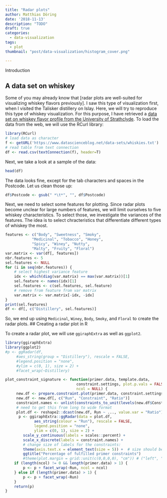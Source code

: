 ```yaml
---
title: "Radar plots"
author: Matthias Döring
date: '2018-11-13'
description: "TODO"
draft: true
categories:
  - data-visualization
tags:
  - plot
thumbnail: "post/data-visualization/histogram_cover.png"

---
```

Introduction

## A data set on whiskey

Some of you may already know that [radar plots are well-suited for visualizing whiskey flavors previously]. I saw this type of visualization first, when I visited the Talisker distillery on Islay. Here, we will try to reproduce this type of whiskey visualization. For this purpose, I have retrieved a [data set on whiskey flavor profile from the University of Strathclyde](http://outreach.mathstat.strath.ac.uk/outreach/nessie/nessie_whisky.html). To load the data from the web, we will use the RCurl library:

```r
library(RCurl)
# load data as character
f <- getURL('https://www.datascienceblog.net/data-sets/whiskies.txt')
# read table from text connection
df <- read.csv(textConnection(f), header=T)
```

Next, we take a look at a sample of the data:
```r
head(df)
```

The data looks fine, except for the tab characters and spaces in the Postcode. Let us clean those up:

```r
df$Postcode <- gsub(" *\t*", "", df$Postcode)
```

Next, we need to select some features for plotting. Since radar plots become unclear for large numbers of features, we will limit ourselves to five whiskey characteristics. To select those, we investigate the variances of the features. The idea is to select chracteristics that differentiate different types of whiskey the most.

```r
features <- c("Body", "Sweetness", "Smoky", 
            "Medicinal", "Tobacco", "Honey",
            "Spicy", "Winey", "Nutty",
            "Malty", "Fruity", "Floral")
var.matrix <- var(df[, features])
nbr.features <- 5
sel.features <- NULL
for (i in seq(nbr.features)) {
    # select highest variance feature
    idx <- which(diag(var.matrix) == max(var.matrix))[1]
    sel.feature <- names(idx)[1]
    sel.features <- c(sel.features, sel.feature)
    # remove from feature from var matrix
    var.matrix <- var.matrix[-idx, -idx]
}
print(sel.features)
df <- df[, c("Distillery", sel.features)]
```

So, we end up using ```Medicinal```, ```Winey```, ```Body```, ```Smoky```, and ```Floral``` to create the radar plots.
## Creating a radar plot in R

To create a radar plot, we will use ```ggiraphExtra``` as well as ```ggplot2```.

```r
library(ggiraphExtra)
library(ggplot2)
#p <- ggRadar(df, 
     #aes_string(group = "Distillery"), rescale = FALSE,
     #legend.position = "none",
     #ylim = c(0, 1), size = 2) +
     #facet_wrap(~Distillery)
```


```r
plot_constraint_signature <- function(primer.data, template.data, 
                                constraint.settings, plot.p.vals = FALSE,
                                ncol = NULL) {
     new.df <- prepare.constraint.plot(primer.data, constraint.settings, plot.p.vals) 
     new.df <- new.df[, c("Run", "Constraint", "Ratio")]
     constraint.names <- unlist(constraints_to_unit(levels(new.df$Constraint), FALSE))
     # need to get this from long to wide format
     plot.df <- reshape2::dcast(new.df, Run ~ ..., value.var = "Ratio")
      p <- ggiraphExtra::ggRadar(data = plot.df, 
             aes_string(colour = "Run"), rescale = FALSE,
             legend.position = "none",
             ylim = c(0, 1), size = 2) +
        scale_y_continuous(labels = scales::percent) +
        scale_x_discrete(labels = constraint.names) +
        # change size of labels for the constraints:
        theme(axis.text.x = element_text(size = 5)) +  # size should be adjusted manually ..
        ggtitle("Percentage of fulfilled primer constraints")
        #theme(plot.margin = grid::unit(c(0,0,0,0), "cm")) # ("left", "right", "bottom", "top")
    if (length(ncol) != 0 && length(primer.data) > 1) {
        p <- p + facet_wrap(~Run, ncol = ncol) 
    } else if (length(primer.data) > 1) {
        p <- p + facet_wrap(~Run)
    }
    return(p)
}
```
